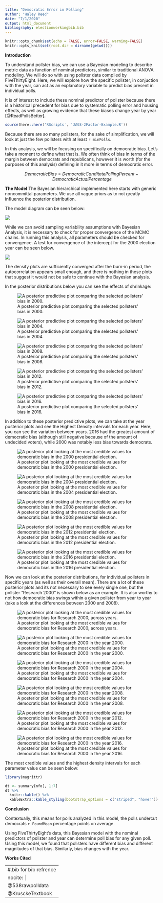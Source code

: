 ```yaml
---
title: "Democratic Error in Polling"
author: "Haley Reed"
date: "7/1/2020"
output: html_document
bibliography: electionworkingbib.bib
---
```



```r
knitr::opts_chunk$set(echo = FALSE, error=FALSE, warning=FALSE)
knitr::opts_knit$set(root.dir = dirname(getwd()))
```

**Introduction**

To understand pollster bias, we can use a Bayesian modeling to describe metric data as function of nominal predictors, similar to traditional ANOVA modeling. We will do so with using pollster data compiled by FiveThirtyEight. Here, we will explore how the specific pollster, in conjuction with the year, can act as an explanatory variable to predict bias present in individual polls. 

It is of interest to include these nominal predictor of pollster because there is a historical precedent for bias due to systematic polling error and housing effects, as well as growing evidence that these biases change year by year [@ReadPollsBetter]. 

```r
source(here::here('RScripts', 'JAGS-2Factor-Example.R'))
```

Because there are so many pollsters, for the sake of simplification, we will look at just the few pollsters with at least `r minPolls`.

In this analysis, we will be focusing on specifically on democratic bias. Let's take a moment to define what that is.
We often think of bias in terms of the margin between democrats and republicans, however it is worth (for the purposes of this analysis) defining in it more in terms of democratic error. 

$$DemocraticBias = DemocraticCanditatePollingPercent-DemocraticActualPercentage$$

**The Model**
The Bayesian hierarchical implemented here starts with generic noncommittal parameters.
We use all vague priors as to not greatly influence the posterior distribution. 
 
The model diagram can be seen below:

![](Figures/Diagram 2 Way ANOVA.png) 

While we can avoid sampling variability assumptions with Bayesian Analysis, it is necessary to check for proper convergence of the MCMC chains. In running this analysis, all parameters should be checked for convergence. A test for convergence of the intercept for the 2000 election year can be seen below.

![](Figures/Jags-2FactorPractice-PollsterV03-DiagyearLean[1].png)

The density plots are sufficiently converged after the burn-in period, the autocorrelation appears small enough, and there is nothing in these plots that suggest it would not be safe to continue with the Bayesian analysis.

In the posterior distributions below you can see the effects of shrinkage:

![A posterior predictive plot comparing the selected pollsters' bias in 2000.](Figures/Jags-2FactorPractice-PollsterV03-PostPred-2000.png)

![A posterior predictive plot comparing the selected pollsters' bias in 2004.](Figures/Jags-2FactorPractice-PollsterV03-PostPred-2004.png)

![A posterior predictive plot comparing the selected pollsters' bias in 2008.](Figures/Jags-2FactorPractice-PollsterV03-PostPred-2008.png)

![A posterior predictive plot comparing the selected pollsters' bias in 2012.](Figures/Jags-2FactorPractice-PollsterV03-PostPred-2012.png)

![A posterior predictive plot comparing the selected pollsters' bias in 2016.](Figures/Jags-2FactorPractice-PollsterV03-PostPred-2016.png)



In addition to these posterior predictive plots, we can take at the year posterior plots and see the Highest Density intervals for each year. Here, you can see the variation between years. 2016 had the greatest amount of democratic bias (although still negative because of the amount of undecided voters), while 2000 was notably less bias towards democrats. 

![A posterior plot looking at the most credible values for democratic bias in the 2000 presidential election.](Figures/Jags-2FactorPractice-PollsterV03-YearLean-2000.png)

![A posterior plot looking at the most credible values for democratic bias in the 2004 presidential election.](Figures/Jags-2FactorPractice-PollsterV03-YearLean-2004.png)

![A posterior plot looking at the most credible values for democratic bias in the 2008 presidential election.](Figures/Jags-2FactorPractice-PollsterV03-YearLean-2008.png)

![A posterior plot looking at the most credible values for democratic bias in the 2012 presidential election.](Figures/Jags-2FactorPractice-PollsterV03-YearLean-2012.png)

![A posterior plot looking at the most credible values for democratic bias in the 2016 presidential election.](Figures/Jags-2FactorPractice-PollsterV03-YearLean-2016.png)

Now we can look at the posterior distributions, for individual pollsters in specific years (as well as their overall mean). There are a lot of these posterior plots and its not necessary to see every single one, but the pollster "Research 2000" is shown below as an example. It is also worthy to not how democratic bias swings within a given pollster from year to year (take a look at the differences between 2000 and 2008).

![A posterior plot looking at the most credible values for democratic bias for Research 2000, across years.](Figures/Jags-2FactorPractice-PollsterV03-PollsterBias-RRp-POR.png)

![A posterior plot looking at the most credible values for democratic bias for Research 2000 in the year 2000.](Figures/Jags-2FactorPractice-PollsterV03-PollsterBias-RRp-POR2000.png)

![A posterior plot looking at the most credible values for democratic bias for Research 2000 in the year 2004.](Figures/Jags-2FactorPractice-PollsterV03-PollsterBias-RRp-POR2004.png)

![A posterior plot looking at the most credible values for democratic bias for Research 2000 in the year 2008.](Figures/Jags-2FactorPractice-PollsterV03-PollsterBias-RRp-POR2008.png)

![A posterior plot looking at the most credible values for democratic bias for Research 2000 in the year 2012.](Figures/Jags-2FactorPractice-PollsterV03-PollsterBias-RRp-POR2012.png)

![A posterior plot looking at the most credible values for democratic bias for Research 2000 in the year 2016.](Figures/Jags-2FactorPractice-PollsterV03-PollsterBias-RRp-POR2016.png)


The most credible values and the highest density intervals for each parameter value can be seen below:

```r
library(magrittr)

dt <- summaryInfo[, 1:7]
dt %>%
  knitr::kable() %>%
  kableExtra::kable_styling(bootstrap_options = c("striped", "hover"))
```

**Conclusion**

Contextually, this means for polls analyzed in this model, the polls undercut democrats `r FoundMean` percentage points on average.

Using FiveThirtyEight's data, this Bayesian model with the nominal predictors of pollster and year can determine poll bias for any given poll. Using this model, we found that pollsters have different bias and different magnitudes of that bias. Similarly, bias changes with the year.


\newpage
**Works Cited**

---
#.bib for bib refrence
nocite: |
  @538rawpolldata
  @KrusckeTextbook
---






